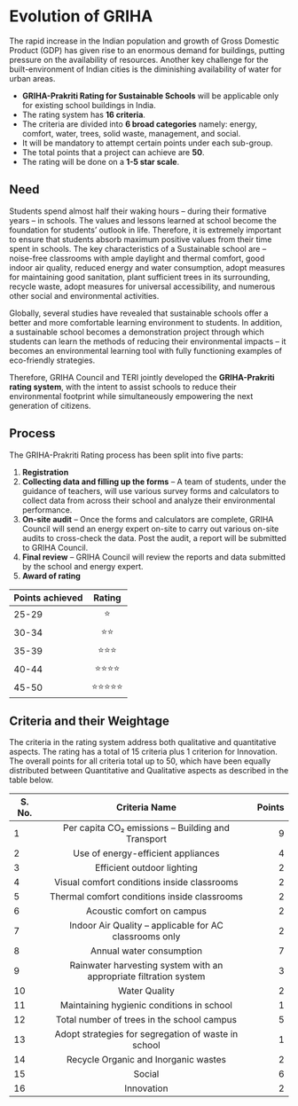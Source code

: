 # Evolution of GRIHA

The rapid increase in the Indian population and growth of Gross Domestic Product (GDP) has given rise to an enormous demand for buildings, putting pressure on the availability of resources. Another key challenge for the built-environment of Indian cities is the diminishing availability of water for urban areas.

- **GRIHA-Prakriti Rating for Sustainable Schools** will be applicable only for existing school buildings in India.
- The rating system has **16 criteria**.
- The criteria are divided into **6 broad categories** namely: energy, comfort, water, trees, solid waste, management, and social.
- It will be mandatory to attempt certain points under each sub-group.
- The total points that a project can achieve are **50**.
- The rating will be done on a **1-5 star scale**.

## **Need**

Students spend almost half their waking hours – during their formative years – in schools. The values and lessons learned at school become the foundation for students’ outlook in life. Therefore, it is extremely important to ensure that students absorb maximum positive values from their time spent in schools. The key characteristics of a Sustainable school are – noise-free classrooms with ample daylight and thermal comfort, good indoor air quality, reduced energy and water consumption, adopt measures for maintaining good sanitation, plant sufficient trees in its surrounding, recycle waste, adopt measures for universal accessibility, and numerous other social and environmental activities.

Globally, several studies have revealed that sustainable schools offer a better and more comfortable learning environment to students. In addition, a sustainable school becomes a demonstration project through which students can learn the methods of reducing their environmental impacts – it becomes an environmental learning tool with fully functioning examples of eco-friendly strategies.

Therefore, GRIHA Council and TERI jointly developed the **GRIHA-Prakriti rating system**, with the intent to assist schools to reduce their environmental footprint while simultaneously empowering the next generation of citizens.

## **Process**

The GRIHA-Prakriti Rating process has been split into five parts:

1. **Registration**
2. **Collecting data and filling up the forms** – A team of students, under the guidance of teachers, will use various survey forms and calculators to collect data from across their school and analyze their environmental performance.
3. **On-site audit** – Once the forms and calculators are complete, GRIHA Council will send an energy expert on-site to carry out various on-site audits to cross-check the data. Post the audit, a report will be submitted to GRIHA Council.
4. **Final review** – GRIHA Council will review the reports and data submitted by the school and energy expert.
5. **Award of rating**

| Points achieved | Rating |
| --------------- |:------:|
| 25-29           |   ⭐   |
| 30-34           |   ⭐⭐  |
| 35-39           |  ⭐⭐⭐  |
| 40-44           | ⭐⭐⭐⭐ |
| 45-50           | ⭐⭐⭐⭐⭐|

## **Criteria and their Weightage**

The criteria in the rating system address both qualitative and quantitative aspects. The rating has a total of 15 criteria plus 1 criterion for Innovation. The overall points for all criteria total up to 50, which have been equally distributed between Quantitative and Qualitative aspects as described in the table below.

| S. No. | Criteria Name                                          | Points |
| ------ |:-----------------------------------------------------:| ------:|
| 1      | Per capita CO₂ emissions – Building and Transport    | 9      |
| 2      | Use of energy-efficient appliances                   | 4      |
| 3      | Efficient outdoor lighting                            | 2      |
| 4      | Visual comfort conditions inside classrooms          | 2      |
| 5      | Thermal comfort conditions inside classrooms         | 2      |
| 6      | Acoustic comfort on campus                            | 2      |
| 7      | Indoor Air Quality – applicable for AC classrooms only| 2      |
| 8      | Annual water consumption                              | 7      |
| 9      | Rainwater harvesting system with an appropriate filtration system| 3|
| 10     | Water Quality                                          | 2      |
| 11     | Maintaining hygienic conditions in school             | 1      |
| 12     | Total number of trees in the school campus            | 5      |
| 13     | Adopt strategies for segregation of waste in school   | 1      |
| 14     | Recycle Organic and Inorganic wastes                  | 2      |
| 15     | Social                                                | 6      |
| 16     | Innovation                                            | 2      |
